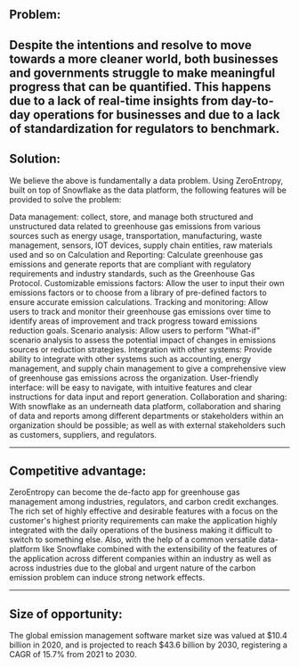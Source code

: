 ## Problem:

Despite the intentions and resolve to move towards a more cleaner world, both businesses and governments struggle to make meaningful progress that can be quantified. 
This happens due to a lack of real-time insights from day-to-day operations for businesses and due to a lack of standardization for regulators to benchmark.
---------------------------------------
## Solution:

We believe the above is fundamentally a data problem. Using ZeroEntropy, built on top of Snowflake as the data platform, the following features will be provided to solve the problem:

Data management: collect, store, and manage both structured and unstructured data related to greenhouse gas emissions from various sources such as energy usage, transportation, manufacturing, waste management, sensors, IOT devices, supply chain entities, raw materials used and so on
Calculation and Reporting:  Calculate greenhouse gas emissions and generate reports that are compliant with regulatory requirements and industry standards, such as the Greenhouse Gas Protocol.
Customizable emissions factors: Allow the user to input their own emissions factors or to choose from a library of pre-defined factors to ensure accurate emission calculations.
Tracking and monitoring: Allow users to track and monitor their greenhouse gas emissions over time to identify areas of improvement and track progress toward emissions reduction goals.
Scenario analysis: Allow users to perform "What-if" scenario analysis to assess the potential impact of changes in emissions sources or reduction strategies.
Integration with other systems: Provide ability to integrate with other systems such as accounting, energy management, and supply chain management to give a comprehensive view of greenhouse gas emissions across the organization.
User-friendly interface: will be easy to navigate, with intuitive features and clear instructions for data input and report generation.
Collaboration and sharing:  With snowflake as an underneath data platform, collaboration and sharing of data and reports among different departments or stakeholders within an organization should be possible; as well as with external stakeholders such as customers, suppliers, and regulators.

-----------------------------
## Competitive advantage:

ZeroEntropy can become the de-facto app for greenhouse gas management among industries, regulators, and carbon credit exchanges. The rich set of highly effective and desirable features with a focus on the customer's highest priority requirements can make the application highly integrated with the daily operations of the business making it difficult to switch to something else. Also, with the help of a common versatile data-platform like Snowflake combined with the extensibility of the features of the application across different companies within an industry as well as across industries due to the global and urgent nature of the carbon emission problem can induce strong network effects.  

---------------------------------------
## Size of opportunity: 
The global emission management software market size was valued at $10.4 billion in 2020, and is projected to reach $43.6 billion by 2030, registering a CAGR of 15.7% from 2021 to 2030.
